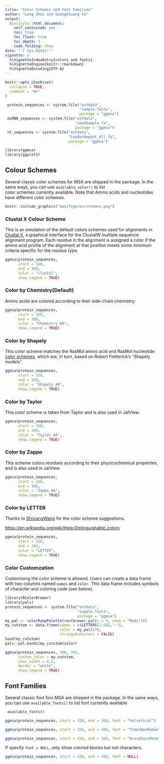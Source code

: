 ```yaml
---
title: "Color Schemes and Font Families"
author: "Lang Zhou and GuangChuang Yu"
output:
  BiocStyle::html_document:
    self_contained: yes
    toc: true
    toc_float: true
    toc_depth: 3
    code_folding: show
date: "`r Sys.Date()`"
vignette: >
  %\VignetteIndexEntry{colors and fonts}
  %\VignetteEngine{knitr::rmarkdown}
  %\VignetteEncoding{UTF-8}
---
```


```r
knitr::opts_chunk$set(
  collapse = TRUE,
  comment = "#>"
)

 protein_sequences <- system.file("extdata", 
                                  "sample.fasta", 
                                  package = "ggmsa")
 miRNA_sequences <- system.file("extdata", 
                                "seedSample.fa", 
                                package = "ggmsa")
 nt_sequences <- system.file("extdata", 
                             "LeaderRepeat_All.fa", 
                             package = "ggmsa")

library(ggmsa)
library(ggplot2)
```


##  Colour Schemes

Several classic color schemes for MSA are shipped in the package.
In the same ways, you can use `available_volor()` to list  
color schemes currently available. Note that Amino acids
and nucleotides have different color schemes.

```r
knitr::include_graphics("man/figures/schemes.png")
```


### Clustal X Colour Scheme

This is an emulation of the default colors schemes
used for alignments in [Clustal X](http://www.jalview.org/help/html/colourSchemes/clustal.html), 
a graphical interface for the ClustalW multiple sequence 
alignment program. Each residue in the alignment is assigned
a color if the amino acid profile of the alignment at 
that position meets some minimum criteria specific 
for the residue type.

```r
ggmsa(protein_sequences, 
      start = 320, 
      end = 360, 
      color = "Clustal", 
      show.legend = TRUE)
```

### Color by Chemistry(Default)

Amino acids are colored according to their side-chain chemistry:

```r
ggmsa(protein_sequences, 
      start = 320, 
      end = 360, 
      color = "Chemistry_AA", 
      show.legend = TRUE)
```

### Color by Shapely

This color scheme matches the RasMol amino acid
and RasMol nucleotide [color schemes](http://openrasmol.org/doc/rasmol.html#shapelycolours), 
which are, in turn, based on Robert Fletterick’s "Shapely models".

```r
ggmsa(protein_sequences, 
      start = 320, 
      end = 360, 
      color = "Shapely_AA", 
      show.legend = TRUE)
```

### Color by Taylor

This color scheme is taken from Taylor and is also used in JalView.

```r
ggmsa(protein_sequences, 
      start = 320, 
      end = 360, 
      color = "Taylor_AA", 
      show.legend = TRUE)
```

### Color by Zappo

This scheme colors residues according to 
their physicochemical properties, and is also used in JalView.

```r
ggmsa(protein_sequences, 
      start = 320, 
      end = 360, 
      color = "Zappo_AA", 
      show.legend = TRUE)
```

### Color by LETTER

Thanks to [ShixiangWang](https://github.com/YuLab-SMU/ggmsa/pull/9/commits/c736dbbf3ecd64a8ce921b9474a699fcd44ec7b3) 
for the color scheme suggestions.

[https://en.wikipedia.org/wiki/Help:Distinguishable_colors](https://en.wikipedia.org/wiki/Help:Distinguishable_colors) 

```r
ggmsa(protein_sequences, 
      start = 320, 
      end = 360, 
      color = "LETTER", 
      show.legend = TRUE)
```

### Color Customzation

Customizing the color scheme is allowed.
Users can create a data frame with two 
columns named `names` and `color`. 
This data frame includes symbols of 
character and coloring code (see below). 

```r
library(RColorBrewer)
library(pals)
protein_sequences <- system.file("extdata", 
                                 "sample.fasta", 
                                 package = "ggmsa")
my_pal <- colorRampPalette(rev(brewer.pal(n = 9, name = "Reds")))
my_cutstom <- data.frame(names = c(LETTERS[1:26],"-"), 
                         color = my_pal(27), 
                         stringsAsFactors = FALSE)
head(my_cutstom)
pals::pal.bands(my_cutstom$color)
```

```r
ggmsa(protein_sequences, 300, 345, 
      custom_color = my_cutstom, 
      char_width = 0.5, 
      border = "white",
      show.legend = TRUE)
```

##  Font Families

Several classic font fors MSA are shipped in 
the package. In the same ways, you can use
`available_fonts()` to list  font currently available

```r
 available_fonts()
```

```r
ggmsa(protein_sequences, start = 320, end = 360, font = "helvetical")
```
```r
ggmsa(protein_sequences, start = 320, end = 360, font = "TimesNewRoman")
```
```r
ggmsa(protein_sequences, start = 320, end = 360, font = "DroidSansMono")
```


If specify `font = NULL`, only show colored blocks but not characters. 

```r
ggmsa(protein_sequences, start = 320, end = 360, font = NULL)
```


